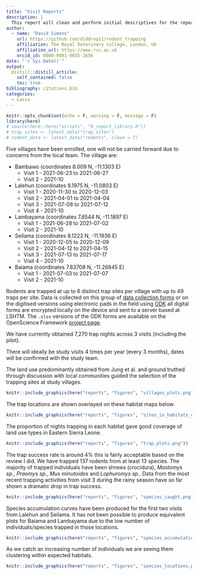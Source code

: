 ```yaml
---
title: "Visit Reports"
description: |
  This report will clean and perform initial descriptives for the repeat longitudinal study visits.
author:
  - name: "David Simons"
    url: https://github.com/diddrog11/rodent_trapping
    affiliation: The Royal Veterinary College, London, UK
    affiliation_url: https://www.rvc.ac.uk
    orcid_id: 0000-0001-9655-1656
date: "`r Sys.Date()`"
output:
  distill::distill_article:
    self_contained: false
    toc: true
bibliography: citations.bib
categories:
  - Lassa
---
```


```r
knitr::opts_chunk$set(echo = F, warning = F, message = F)
library(here)
# source(here::here("scripts", "0_report_library.R"))
# trap_sites <- latest_data("trap_sites")
# rodent_data <- latest_data("rodents", clean = T)
```

Five villages have been enrolled, one will not be carried forward due to concerns from the local team. The village are:

  + Bambawo (coordinates 8.009 N, -11.1303 E)
    + Visit 1 - 2021-06-23 to 2021-06-27
    + Visit 2 - 2021-10
  + Lalehun (coordinates  8.1975 N, -11.0803 E) 
    + Visit 1 - 2020-11-30 to 2020-12-03
    + Visit 2 - 2021-04-01 to 2021-04-04
    + Visit 3 - 2021-07-08 to 2021-07-12
    + Visit 4 - 2021-10
  + Lambayama (coordinates 7.8544 N, -11.1897 E)
    + Visit 1 - 2021-06-28 to 2021-07-02
    + Visit 2 - 2021-10
  + Seilama (coordinates 8.1222 N, -11.1936 E)
    + Visit 1 - 2020-12-05 to 2020-12-09
    + Visit 2 - 2021-04-12 to 2021-04-15
    + Visit 3 - 2021-07-13 to 2021-07-17
    + Visit 4 - 2021-10
  + Baiama (coordinates 7.83708 N, -11.26845 E)
    + Visit 1 - 2021-07-03 to 2021-07-07
    + Visit 2 - 2021-10

Rodents are trapped at up to 6 distinct trap sites per village with up to 49 traps per site. Data is collected on this group of [data collection forms](https://drive.google.com/drive/folders/1yE_JAThq-DM9y5yvtSPMgM2ezMcZ_zyO?usp=sharing) or on the digitised versions using electronic pads in the field using [ODK](https://opendatakit.lshtm.ac.uk/lshtm-odk-servers/) all digital forms are encrypted locally on the device and sent to a server based at LSHTM. The `.xlsx` versions of the ODK forms are available on the OpenScience Framework [project page](https://osf.io/usjrd/).

We have currently obtained 7,270 trap nights across 3 visits (including the pilot).

There will ideally be study visits 4 times per year (every 3 months), dates will be confirmed with the study team.

The land use predominantly obtained from Jung et al. and ground truthed through discussion with local communities guided the selection of the trapping sites at study villages. 

```r
knitr::include_graphics(here("reports", "figures", "villages_plots.png"))
```

The trap locations are shown overlayed on these habitat maps below. 

```r
knitr::include_graphics(here("reports", "figures", "sites_in_habitats_c.png"))
```

The proportion of nights trapping in each habitat gave good coverage of land use types in Eastern Sierra Leone.

```r
knitr::include_graphics(here("reports", "figures", "trap_plots.png"))
```

The trap success rate is around 4% this is fairly acceptable based on the review I did. We have trapped 137 rodents from at least 13 species. The majority of trapped individuals have been shrews (crocidura), *Mastomys sp.*, *Praomys sp.*, *Mus minutoides* and *Lophuromys sp.*. Data from the most recent trapping activities from visit 3 during the rainy season have so far shown a dramatic drop in trap success.

```r
knitr::include_graphics(here("reports", "figures", "species_caught.png"))
```

Species accumulation curves have been produced for the first two visits from Lalehun and Seilama. It has not been possible to produce equivalent plots for Baiama and Lambayama due to the low number of individuals/species trapped in those locations. 

```r
knitr::include_graphics(here("reports", "figures", "species_accumulation.png"))
```

As we catch an increasing number of individuals we are seeing them clustering within expected habitats.

```r
knitr::include_graphics(here("reports", "figures", "species_locations.png"))
```
